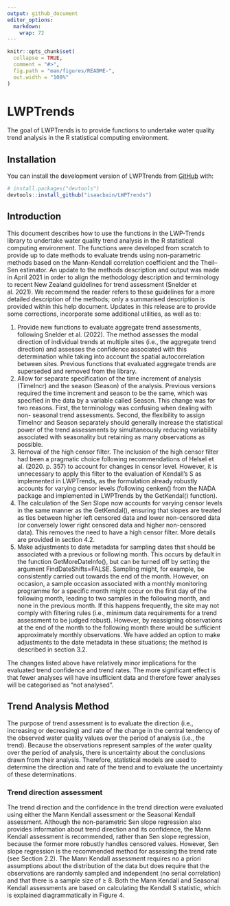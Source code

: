 ```yaml
---
output: github_document
editor_options: 
  markdown: 
    wrap: 72
---
```


<!-- README.md is generated from README.Rmd. Please edit that file -->

```r
knitr::opts_chunk$set(
  collapse = TRUE,
  comment = "#>",
  fig.path = "man/figures/README-",
  out.width = "100%"
)
```

# LWPTrends

<!-- badges: start -->

<!-- badges: end -->

The goal of LWPTrends is to provide functions to undertake water quality
trend analysis in the R statistical computing environment.

## Installation

You can install the development version of LWPTrends from
[GitHub](https://github.com/) with:

``` r
# install.packages("devtools")
devtools::install_github("isaacbain/LWPTrends")
```

## Introduction

This document describes how to use the functions in the LWP-Trends
library to undertake water quality trend analysis in the R statistical
computing environment. The functions were developed from scratch to
provide up to date methods to evaluate trends using non-parametric
methods based on the Mann-Kendall correlation coefficient and the
Theil–Sen estimator. An update to the methods description and output was
made in April 2021 in order to align the methodology description and
terminology to recent New Zealand guidelines for trend assessment
(Snelder et al. 2021). We recommend the reader refers to these
guidelines for a more detailed description of the methods; only a
summarised description is provided within this help document. Updates in
this release are to provide some corrections, incorporate some
additional utilities, as well as to:

1.  Provide new functions to evaluate aggregate trend assessments,
    following Snelder et al. (2022). The method assesses the modal
    direction of individual trends at multiple sites (i.e., the
    aggregate trend direction) and assesses the confidence associated
    with this determination while taking into account the spatial
    autocorrelation between sites. Previous functions that evaluated
    aggregate trends are superseded and removed from the library.
2.  Allow for separate specification of the time increment of analysis
    (TimeIncr) and the season (Season) of the analysis. Previous
    versions required the time increment and season to be the same,
    which was specified in the data by a variable called Season. This
    change was for two reasons. First, the terminology was confusing
    when dealing with non- seasonal trend assessments. Second, the
    flexibility to assign TimeIncr and Season separately should
    generally increase the statistical power of the trend assessments by
    simultaneously reducing variability associated with seasonality but
    retaining as many observations as possible.
3.  Removal of the high censor filter. The inclusion of the high censor
    filter had been a pragmatic choice following recommendations of
    Helsel et al. (2020. p. 357) to account for changes in censor level.
    However, it is unnecessary to apply this filter to the evaluation of
    Kendall’s S as implemented in LWPTrends, as the formulation already
    robustly accounts for varying censor levels (following cenken() from
    the NADA package and implemented in LWPTrends by the GetKendal()
    function).
4.  The calculation of the Sen Slope now accounts for varying censor
    levels in the same manner as the GetKendal(), ensuring that slopes
    are treated as ties between higher left censored data and lower
    non-censored data (or conversely lower right censored data and
    higher non-censored data). This removes the need to have a high
    censor filter. More details are provided in section 4.2.
5.  Make adjustments to date metadata for sampling dates that should be
    associated with a previous or following month. This occurs by
    default in the function GetMoreDateInfo(), but can be turned off by
    setting the argument FindDateShifts=FALSE. Sampling might, for
    example, be consistently carried out towards the end of the month.
    However, on occasion, a sample occasion associated with a monthly
    monitoring programme for a specific month might occur on the first
    day of the following month, leading to two samples in the following
    month, and none in the previous month. If this happens frequently,
    the site may not comply with filtering rules (i.e., minimum data
    requirements for a trend assessment to be judged robust). However,
    by reassigning observations at the end of the month to the following
    month there would be sufficient approximately monthly observations.
    We have added an option to make adjustments to the date metadata in
    these situations; the method is described in section 3.2.

The changes listed above have relatively minor implications for the
evaluated trend confidence and trend rates. The more significant effect
is that fewer analyses will have insufficient data and therefore fewer
analyses will be categorised as “not analysed”.

## Trend Analysis Method

The purpose of trend assessment is to evaluate the direction (i.e., increasing or decreasing) and
rate of the change in the central tendency of the observed water quality values over the period of
analysis (i.e., the trend). Because the observations represent samples of the water quality over
the period of analysis, there is uncertainty about the conclusions drawn from their analysis.
Therefore, statistical models are used to determine the direction and rate of the trend and to
evaluate the uncertainty of these determinations.

### Trend direction assessment

The trend direction and the confidence in the trend direction were evaluated using either the Mann
Kendall assessment or the Seasonal Kendall assessment. Although the non-parametric Sen
slope regression also provides information about trend direction and its confidence, the Mann
Kendall assessment is recommended, rather than Sen slope regression, because the former
more robustly handles censored values. However, Sen slope regression is the recommended
method for assessing the trend rate (see Section 2.2).
The Mann Kendall assessment requires no a priori assumptions about the distribution of the data
but does require that the observations are randomly sampled and independent (no serial
correlation) and that there is a sample size of ≥ 8. Both the Mann Kendall and Seasonal Kendall
assessments are based on calculating the Kendall S statistic, which is explained diagrammatically
in Figure 4.


